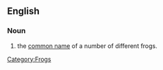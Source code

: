 ==English==
{{wikipedia}}

=== Noun ===
{{en-noun|sg=[[painted]] [[frog]]}}

# the [[common name]] of a number of different frogs.

[[Category:Frogs]]